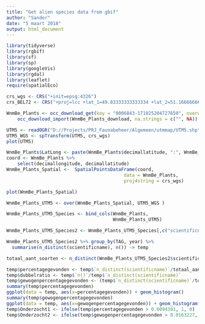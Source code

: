```yaml
---
title: "Get alien species data from gbif"
author: "Sander"
date: "5 maart 2018"
output: html_document
---
```


```r
library(tidyverse)
library(rgbif)
library(sf)
library(sp)
library(googleVis)
library(rgdal)
library(leaflet)
require(spatialEco)
```
```r
crs_wgs <- CRS("+init=epsg:4326")
crs_BEL72 <- CRS("+proj=lcc +lat_1=49.83333333333334 +lat_2=51.16666666666666 +lat_0=90 +lon_0=4.356939722222222 +x_0=150000.01256 +y_0=5400088.4378 +ellps=intl +towgs84=-106.869,52.2978,-103.724,0.3366,-0.457,1.8422,-1.2747 +units=m +no_defs")
```

```r
WnmBe_Plants <- occ_download_get(key = "0006843-171025204727650", overwrite = TRUE) %>% 
    occ_download_import(WnmBe_Plants_download, na.strings = c("", NA))
```

```r
UTM5 <- readOGR("D://Projects/PRJ_Faunabeheer/Algemeen/utmmap/UTM5.shp")
UTM5_WGS <- spTransform(UTM5, crs_wgs)
plot(UTM5)
```

```r
WnmBe_Plants$LatLong <- paste(WnmBe_Plants$decimallatitude, ":", WnmBe_Plants$decimallongitude, sep="")
coord <- WnmBe_Plants %>%
    select(decimallongitude, decimallatitude)
WnmBe_Plants_Spatial <-  SpatialPointsDataFrame(coord,
                                           data = WnmBe_Plants,
                                           proj4string = crs_wgs)

plot(WnmBe_Plants_Spatial)

```
```r
WnmBe_Plants_UTM5 <- over(WnmBe_Plants_Spatial, UTM5_WGS )

WnmBe_Plants_UTM5_Species <- bind_cols(WnmBe_Plants,
                                       WnmBe_Plants_UTM5)

```

```r
WnmBe_Plants_UTM5_Species2 <- WnmBe_Plants_UTM5_Species[,c("scientificname", "TAG", "year")]

WnmBe_Plants_UTM5_Species2 %>% group_by(TAG, year) %>% 
  summarise(n_distinct(scientificname), n()) -> temp

totaal_aant_soorten <- n_distinct(WnmBe_Plants_UTM5_Species2$scientificname)

temp$percentagegevonden <- temp$`n_distinct(scientificname)`/totaal_aant_soorten
temp$dubbelratio <- temp$`n()`/temp$`n_distinct(scientificname)`
temp$gewogenpercentagegevonden <- (temp$`n_distinct(scientificname)`/totaal_aant_soorten)*temp$dubbelratio
summary(temp$percentagegevonden)
ggplot(data = temp, aes(x=percentagegevonden)) + geom_histogram()
summary(temp$gewogenpercentagegevonden)
ggplot(data = temp, aes(x=gewogenpercentagegevonden)) + geom_histogram()
temp$Onderzocht1 <- ifelse(temp$percentagegevonden > 0.0094301, 1, 0)
temp$Onderzocht2 <- ifelse(temp$gewogenpercentagegevonden > 0.0163227, 1, 0)
```

